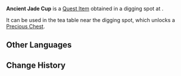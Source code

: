 {{Item Infobox
|id           = 120842
|image        = Item Ancient Jade Cup.png
|type         = Quest Items
|quality      = 0
|description  = An ancient teacup that seems to have been lost in the wilderness. It seems to exude a faint adeptal aura.
|source1      = Digging spot at [[Chenyu Vale: Southern Mountain]]
|source2      = 
|source3      = 
|source4      = 
|source5      = 
}}
'''Ancient Jade Cup''' is a [[Quest Item]] obtained in a digging spot at {{Location|Chenyu Vale: Southern Mountain}}.

It can be used in the tea table near the digging spot, which unlocks a [[Precious Chest]].
<!--
==Location==
<gallery>

</gallery>
-->
==Other Languages==
{{Other Languages
|en      = Ancient Jade Cup
|zhs     = 古老的玉盏
|zhs_rm  = 
|zht     = 古老的玉盞
|zht_rm  = 
|ja      = 古い玉杯
|ja_rm   = Furui Gyokuhai
|ko      = 오래된 옥잔
|ko_rm   = 
|es      = Taza de jade antigua
|fr      = Ancienne coupe en jade
|ru      = Древняя нефритовая чаша
|th      = ถ้วยหยกโบราณ
|th_rm   = 
|vi      = Ly Ngọc Cổ Xưa
|de      = Uralter Jadebecher
|id      = Cawan Giok Kuno
|pt      = Taça de Jade Antiga
|tr      = Kadim Yeşim Bardak
|it      = Antico calice di giada
}}

==Change History==
{{Change History|4.4}}